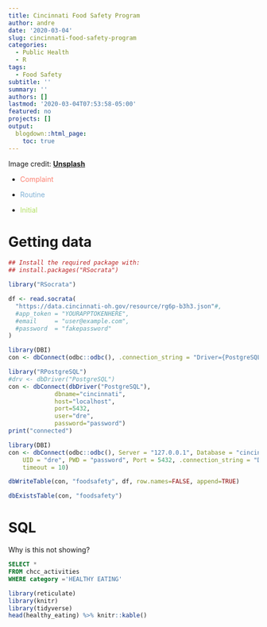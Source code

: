 ```yaml
---
title: Cincinnati Food Safety Program
author: andre
date: '2020-03-04'
slug: cincinnati-food-safety-program
categories:
  - Public Health
  - R
tags:
  - Food Safety
subtitle: ''
summary: ''
authors: []
lastmod: '2020-03-04T07:53:58-05:00'
featured: no
projects: []
output:
  blogdown::html_page:
    toc: true
---
```



Image credit: [**Unsplash**](https://unsplash.com/photos/CpkOjOcXdUY)

* <span style="color: #fd7f6f;">Complaint</span>

* <span style="color: #7eb0d5;">Routine</span>

* <span style="color: #b2e061;">Initial</span>


# Getting data

```r
## Install the required package with:
## install.packages("RSocrata")

library("RSocrata")

df <- read.socrata(
  "https://data.cincinnati-oh.gov/resource/rg6p-b3h3.json"#,
  #app_token = "YOURAPPTOKENHERE",
  #email     = "user@example.com",
  #password  = "fakepassword"
)
```

```r
library(DBI)
con <- dbConnect(odbc::odbc(), .connection_string = "Driver={PostgreSQL ODBC Driver(ANSI)};", timeout = 10)
```


```r
library("RPostgreSQL")
#drv <- dbDriver("PostgreSQL")
con <- dbConnect(dbDriver("PostgreSQL"), 
             dbname="cincinnati",
             host="localhost",
             port=5432,
             user="dre",
             password="password")
print("connected")

```

```r
library(DBI)
con <- dbConnect(odbc::odbc(), Server = "127.0.0.1", Database = "cincinnati", 
    UID = "dre", PWD = "password", Port = 5432, .connection_string = "Driver={PostgreSQL ODBC Driver(ANSI)};", 
    timeout = 10)
```


```r
dbWriteTable(con, "foodsafety", df, row.names=FALSE, append=TRUE)
```


```r
dbExistsTable(con, "foodsafety")
```

# SQL

Why is this not showing? 

```sql
SELECT *
FROM chcc_activities
WHERE category ='HEALTHY EATING'
```


```r
library(reticulate)
library(knitr)
library(tidyverse)
head(healthy_eating) %>% knitr::kable()
```



```python

```
